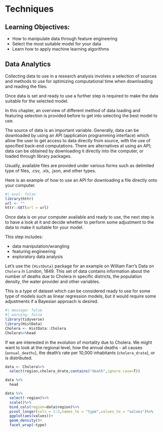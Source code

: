 # Techniques {#sec-02.1-Techniques}

::: callout
## Learning Objectives:

-   How to manipulate data through feature engineering
-   Select the most suitable model for your data
-   Learn how to apply machine learning algorithms
:::

## Data Analytics

Collecting data to use in a research analysis involves a selection of sources and methods to use for optimizing computational time when downloading and reading the files.

Once data is set and ready to use a further step is required to make the data suitable for the selected model.

In this chapter, an overview of different method of data loading and featuring selection is provided before to get into selecting the best model to use.

The source of data is an important variable. Generally, data can be downloaded by using an API (application programming interface) which allow the user to get access to data directly from source, with the use of specified back-end computations. There are alternatives at using an API; data can be obtained by downloading it directly into the computer, or loaded through library packages.

Usually, available files are provided under various forms such as delimited type of files, .csv, .xls, .json, and other types.

Here is an example of how to use an API for downloading a file directly onto your computer.

```r
#| eval: false
library(httr)
url <- ""
httr::GET(url = url)
```

Once data is on your computer available and ready to use, the next step is to have a look at it and decide whether to perform some adjustment to the data to make it suitable for your model.

This step includes:

-   data manipulation/wrangling
-   featuring engineering
-   exploratory data analysis

Let's use the `{HistData}` package for an example on William Farr's Data on `Cholera` in London, 1849. This set of data contains information about the number of deaths due to Cholera in specific districts, the population density, the water provider and other variables.

This is a type of dataset which can be considered ready to use for some type of models such as linear regression models, but it would require some adjustments if a Bayesian approach is desired.

```r
#| message: false
#| warning: false
library(tidyverse)
library(HistData)
Cholera <- HistData::Cholera
Cholera%>%head
```

If we are interested in the evolution of mortality due to Cholera. We might want to look at the regional level, how the annual deaths - all causes (`annual_deaths`), the death's rate per 10,000 inhabitants (`cholera_drate`), or is distributed.

```r
data <- Cholera%>%
  select(region,cholera_drate,contains("death",ignore.case=T))

data %>%
  head
```

```r
data %>%
  select(-region)%>%
  scale()%>%
  bind_cols(region=data$region)%>%
  pivot_longer(cols = 1:3,names_to = "type",values_to = "values")%>%
  ggplot(aes(values))+
  geom_density()+
  facet_wrap(~type)
```
